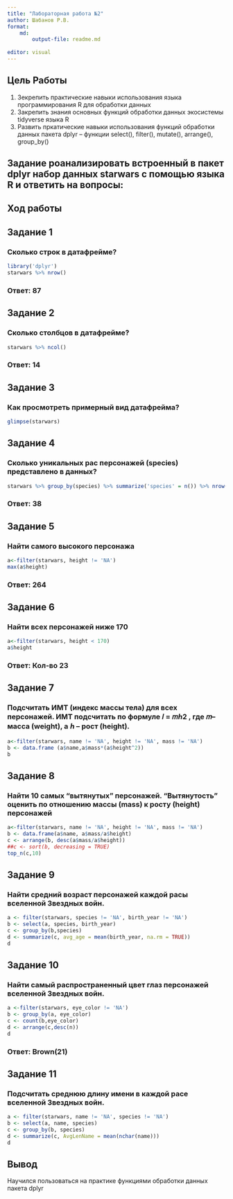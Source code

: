 ```yaml
---
title: "Лабораторная работа №2"
author: Шабанов Р.В.
format:
    md:
        output-file: readme.md
    
editor: visual
---
```


## Цель Работы

1.  Зекрепить практические навыки использования языка программирования R для обработки данных
2.  Закрепить знания основных функций обработки данных экосистемы tidyverse языка R
3.  Развить пркатические навыки использования функций обработки данных пакета dplyr -- функции select(), filter(), mutate(), arrange(), group_by()

## Задание роанализировать встроенный в пакет dplyr набор данных starwars с помощью языка R и ответить на вопросы:

## Ход работы

## Задание 1

### Сколько строк в датафрейме?

```r
library('dplyr')
starwars %>% nrow()
```

### Ответ: 87

## Задание 2

### Сколько столбцов в датафрейме?

```r
starwars %>% ncol()
```

### Ответ: 14

## Задание 3

### Как просмотреть примерный вид датафрейма?

```r
glimpse(starwars)
```

## Задание 4

### Cколько уникальных рас персонажей (species) представлено в данных?

```r
starwars %>% group_by(species) %>% summarize('species' = n()) %>% nrow()
```

### Ответ: 38

## Задание 5

### Найти самого высокого персонажа

```r
a<-filter(starwars, height != 'NA')
max(a$height)
```

### Ответ: 264

## Задание 6

### Найти всех персонажей ниже 170

```r
a<-filter(starwars, height < 170)
a$height

```

### Ответ: Кол-во 23

## Задание 7

### Подсчитать ИМТ (индекс массы тела) для всех персонажей. ИМТ подсчитать по формуле 𝐼 = 𝑚ℎ2 , где 𝑚-- масса (weight), а ℎ -- рост (height).

```r
a<-filter(starwars, name != 'NA', height != 'NA', mass != 'NA')
b <- data.frame (a$name,a$mass*(a$height^2))
b

```

## Задание 8

### Найти 10 самых "вытянутых" персонажей. "Вытянутость" оценить по отношению массы (mass) к росту (height) персонажей

```r
a<-filter(starwars, name != 'NA', height != 'NA', mass != 'NA')
b <- data.frame(a$name, a$mass/a$height)
c <- arrange(b, desc(a$mass/a$height))
##c <- sort(b, decreasing = TRUE)
top_n(c,10)
```

## Задание 9

### Найти средний возраст персонажей каждой расы вселенной Звездных войн.

```r
a <- filter(starwars, species != 'NA', birth_year != 'NA')
b <- select(a, species, birth_year)
c <- group_by(b,species)
d <- summarize(c, avg_age = mean(birth_year, na.rm = TRUE))
d

```

## Задание 10

### Найти самый распространенный цвет глаз персонажей вселенной Звездных войн.

```r
a <-filter(starwars, eye_color != 'NA')
b <- group_by(a, eye_color)
c <- count(b,eye_color)
d <- arrange(c,desc(n))
d
```

### Ответ: Brown(21)

## Задание 11

### Подсчитать среднюю длину имени в каждой расе вселенной Звездных войн.

```r
a <- filter(starwars, name != 'NA', species != 'NA')
b <- select(a, name, species)
c <- group_by(b, species)
d <- summarize(c, AvgLenName = mean(nchar(name)))
d
```

## Вывод

Научился пользоваться на практике функциями обработки данных пакета dplyr
